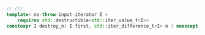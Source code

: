 ```cpp
// (1)
template< no-throw-input-iterator I >
    requires std::destructible<std::iter_value_t<I>>
constexpr I destroy_n( I first, std::iter_difference_t<I> n ) noexcept;
```
